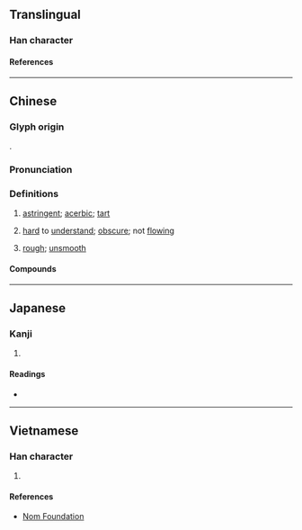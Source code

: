 {{also|渋|涩|澁}}
{{character info/new}}
==Translingual==
{{Han simplified forms|澀|渋|涩}}

===Han character===
{{Han char|rn=85|rad=水|as=14|sn=17|four=37111|canj=ESIM|ids=⿰氵歰}}

====References====
{{Han ref|kx=0651.200|dkj=18311|dj=1061.230|hdz=31774.120|uh=6F80}}

----

==Chinese==
{{zh-forms|s=涩|alt=濇,歰,澁,歮}}

===Glyph origin===
{{Han etym}}
{{Han compound|水|歰|ls=psc|c1=s|c2=p|t1=water}}.

===Pronunciation===
{{zh-pron
|m=sè
|c=saap3,sap1,sik1,gip3
|c_note=saap3, sap1, sik1 - literary (all senses); gip3 - vernacular (“acerbic; tart”)
|h=pfs=sep
|md=
|mn=siap/sip
|mn_note=siap - vernacular; sip - literary
|mn-t=siab4
|w=
|mc=y
|oc=y
|ma=y
|cat=a
}}

===Definitions===
{{zh-hanzi}}

# [[astringent]]; [[acerbic]]; [[tart]]
# {{lb|zh|of writing}} [[hard]] to [[understand]]; [[obscure]]; not [[flowing]]
# {{lb|zh|of surfaces}} [[rough]]; [[unsmooth]]

====Compounds====
{{zh-der|固澀藥|收澀藥|乾澀|冷澀|口枯眼澀|客囊羞澀|嶮澀|拙澀|晦澀|枯澀|澀剌剌的|澀奈|澀滯|澀縮|澀訥|澀道|生澀|羞澀|艱澀|苦澀|訥澀|蹇澀|阮囊羞澀|青澀|餳澀}}

----

==Japanese==

===Kanji===
{{ja-kanji|grade=|rs=水14}}

# {{defn|lang=ja|sort=水14}}

====Readings====
* {{ja-readings|on=[[じゅう]] (jū), [[しゅう]] (shū)|kun=[[しぶい]] (shibui), [[しぶ]] (shibu)}}

----

==Vietnamese==

===Han character===
{{vi-readings|rs=水14| hanviet = sáp, xát}}

# {{defn|lang=vi|sort=水14}}

====References====
*[http://nomfoundation.org/common/nom_details.php?codepoint=4e00 Nom Foundation]